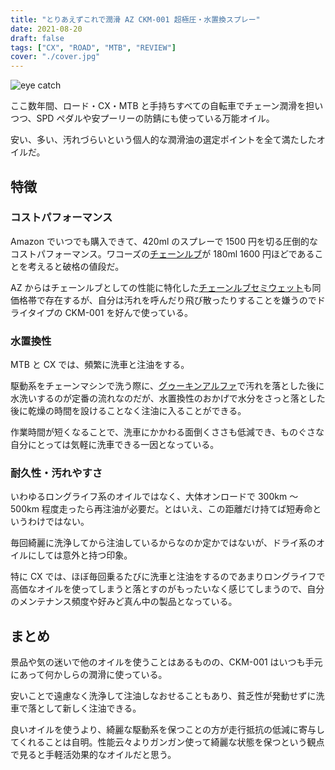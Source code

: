 ```yaml
---
title: "とりあえずこれで潤滑 AZ CKM-001 超極圧・水置換スプレー"
date: 2021-08-20
draft: false
tags: ["CX", "ROAD", "MTB", "REVIEW"]
cover: "./cover.jpg"
---
```


![eye catch](./cover.jpg)

ここ数年間、ロード・CX・MTB と手持ちすべての自転車でチェーン潤滑を担いつつ、SPD ペダルや安プーリーの防錆にも使っている万能オイル。

安い、多い、汚れづらいという個人的な潤滑油の選定ポイントを全て満たしたオイルだ。

## 特徴

### コストパフォーマンス

<LinkBox url="https://www.amazon.co.jp/dp/B00J2I58EO" />

Amazon でいつでも購入できて、420ml のスプレーで 1500 円を切る圧倒的なコストパフォーマンス。ワコーズの[チェーンルブ](https://amzn.to/2XD2LyJ)が 180ml 1600 円ほどであることを考えると破格の値段だ。

AZ からはチェーンルブとしての性能に特化した[チェーンルブセミウェット](https://amzn.to/3sw5Mw4)も同価格帯で存在するが、自分は汚れを呼んだり飛び散ったりすることを嫌うのでドライタイプの CKM-001 を好んで使っている。

### 水置換性

MTB と CX では、頻繁に洗車と注油をする。

駆動系をチェーンマシンで洗う際に、[グゥーキンアルファ](https://amzn.to/2WaHImk)で汚れを落とした後に水洗いするのが定番の流れなのだが、水置換性のおかげで水分をさっと落とした後に乾燥の時間を設けることなく注油に入ることができる。

作業時間が短くなることで、洗車にかかわる面倒くささも低減でき、ものぐさな自分にとっては気軽に洗車できる一因となっている。

### 耐久性・汚れやすさ

いわゆるロングライフ系のオイルではなく、大体オンロードで 300km ～ 500km 程度走ったら再注油が必要だ。とはいえ、この距離だけ持てば短寿命というわけではない。

毎回綺麗に洗浄してから注油しているからなのか定かではないが、ドライ系のオイルにしては意外と持つ印象。

特に CX では、ほぼ毎回乗るたびに洗車と注油をするのであまりロングライフで高価なオイルを使ってしまうと落とすのがもったいなく感じてしまうので、自分のメンテナンス頻度や好みど真ん中の製品となっている。

## まとめ

景品や気の迷いで他のオイルを使うことはあるものの、CKM-001 はいつも手元にあって何かしらの潤滑に使っている。

安いことで遠慮なく洗浄して注油しなおせることもあり、貧乏性が発動せずに洗車で落として新しく注油できる。

良いオイルを使うより、綺麗な駆動系を保つことの方が走行抵抗の低減に寄与してくれることは自明。性能云々よりガンガン使って綺麗な状態を保つという観点で見ると手軽活効果的なオイルだと思う。
